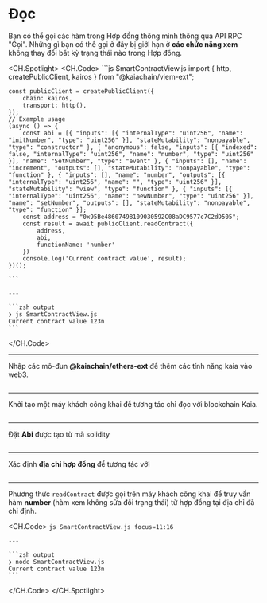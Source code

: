 # Đọc

Bạn có thể gọi các hàm trong Hợp đồng thông minh thông qua API RPC "Gọi". Những gì bạn có thể gọi ở đây bị giới hạn ở **các chức năng xem** không thay đổi bất kỳ trạng thái nào trong Hợp đồng.

<CH.Spotlight>
  <CH.Code>
    ```js SmartContractView.js
    import { http, createPublicClient, kairos } from "@kaiachain/viem-ext";

    const publicClient = createPublicClient({
        chain: kairos,
        transport: http(),
    });
    // Example usage
    (async () => {
        const abi = [{ "inputs": [{ "internalType": "uint256", "name": "initNumber", "type": "uint256" }], "stateMutability": "nonpayable", "type": "constructor" }, { "anonymous": false, "inputs": [{ "indexed": false, "internalType": "uint256", "name": "number", "type": "uint256" }], "name": "SetNumber", "type": "event" }, { "inputs": [], "name": "increment", "outputs": [], "stateMutability": "nonpayable", "type": "function" }, { "inputs": [], "name": "number", "outputs": [{ "internalType": "uint256", "name": "", "type": "uint256" }], "stateMutability": "view", "type": "function" }, { "inputs": [{ "internalType": "uint256", "name": "newNumber", "type": "uint256" }], "name": "setNumber", "outputs": [], "stateMutability": "nonpayable", "type": "function" }];
        const address = "0x95Be48607498109030592C08aDC9577c7C2dD505";
        const result = await publicClient.readContract({
            address,
            abi,
            functionName: 'number'
        })
        console.log('Current contract value', result);
    })();

    ```

    ---

    ```zsh output
    ❯ js SmartContractView.js
    Current contract value 123n
    ```
  </CH.Code>

  ---

  Nhập các mô-đun **@kaiachain/ethers-ext** để thêm các tính năng kaia vào web3.

  ```js SmartContractView.js focus=1
  ```

  ---

  Khởi tạo một máy khách công khai để tương tác chỉ đọc với blockchain Kaia.

  ```js SmartContractView.js focus=3:6
  ```

  ---

  Đặt **Abi** được tạo từ mã solidity

  ```js SmartContractView.js focus=9
  ```

  ---

  Xác định **địa chỉ hợp đồng** để tương tác với

  ```js SmartContractView.js focus=10
  ```

  ---

  Phương thức `readContract` được gọi trên máy khách công khai để truy vấn hàm **number** (hàm xem không sửa đổi trạng thái) từ hợp đồng tại địa chỉ đã chỉ định.

  <CH.Code>
    ```js SmartContractView.js focus=11:16
    ```

    ---

    ```zsh output
    ❯ node SmartContractView.js
    Current contract value 123n
    ```
  </CH.Code>
</CH.Spotlight>
